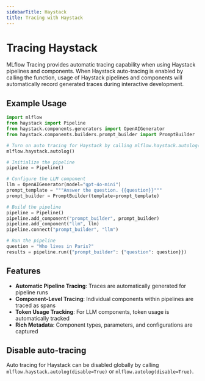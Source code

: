 ```yaml
---
sidebarTitle: Haystack
title: Tracing with Haystack
---
```



# Tracing Haystack

MLflow Tracing provides automatic tracing capability when using Haystack pipelines and components.
When Haystack auto-tracing is enabled by calling the <APILink fn="mlflow.haystack.autolog" /> function,
usage of Haystack pipelines and components will automatically record generated traces during interactive development.

## Example Usage

```python
import mlflow
from haystack import Pipeline
from haystack.components.generators import OpenAIGenerator
from haystack.components.builders.prompt_builder import PromptBuilder

# Turn on auto tracing for Haystack by calling mlflow.haystack.autolog()
mlflow.haystack.autolog()

# Initialize the pipeline
pipeline = Pipeline()

# Configure the LLM component
llm = OpenAIGenerator(model="gpt-4o-mini")
prompt_template = """Answer the question. {{question}}"""
prompt_builder = PromptBuilder(template=prompt_template)

# Build the pipeline
pipeline = Pipeline()
pipeline.add_component("prompt_builder", prompt_builder)
pipeline.add_component("llm", llm)
pipeline.connect("prompt_builder", "llm")

# Run the pipeline
question = "Who lives in Paris?"
results = pipeline.run({"prompt_builder": {"question": question}})
```

## Features

- **Automatic Pipeline Tracing**: Traces are automatically generated for pipeline runs
- **Component-Level Tracing**: Individual components within pipelines are traced as spans
- **Token Usage Tracking**: For LLM components, token usage is automatically tracked
- **Rich Metadata**: Component types, parameters, and configurations are captured

## Disable auto-tracing

Auto tracing for Haystack can be disabled globally by calling `mlflow.haystack.autolog(disable=True)` or `mlflow.autolog(disable=True)`.